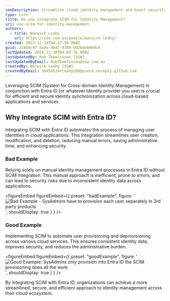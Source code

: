 ```yaml
---
seoDescription: Streamline cloud identity management and boost security by integrating SCIM with Entra ID.
type: rule
title: Do you integrate SCIM for Identity Management?
uri: use-scim-for-identity-management
authors:
  - title: Warwick Leahy
    url: https://ssw.com.au/people/warwick-leahy/
created: 2023-12-14T04:37:50.000Z
guid: 214b9c9f-5a9e-4b47-9389-b02bdeb660c6
lastUpdated: 2024-12-30T04:03:36.000Z
lastUpdatedBy: Rob Thomlinson [SSW]
lastUpdatedByEmail: RobThomlinson@ssw.com.au
createdBy: Warwick Leahy [SSW]
createdByEmail: 58454534+leahy268@users.noreply.github.com
---
```


Leveraging SCIM (System for Cross-domain Identity Management) in conjunction with Entra ID (or whatever Identity provider you use) is crucial for efficient and secure identity synchronization across cloud-based applications and services.
## Why Integrate SCIM with Entra ID?

Integrating SCIM with Entra ID automates the process of managing user identities in cloud applications. This integration streamlines user creation, modification, and deletion, reducing manual errors, saving administrative time, and enhancing security.

### Bad Example

Relying solely on manual identity management processes in Entra ID without SCIM integration. This manual approach is inefficient, prone to errors, and can lead to security risks due to inconsistent identity data across applications.

<figureEmbed figureEmbed={{
  preset: "badExample",
  figure: '![Bad Example - SysAdmins have to provision each user separately in 3rd party products](bad-example-no-scim.jpg)',
  shouldDisplay: true
} } />


### Good Example

Implementing SCIM to automate user provisioning and deprovisioning across various cloud services. This ensures consistent identity data, improves security, and reduces the administrative burden.

<figureEmbed figureEmbed={{
  preset: "goodExample",
  figure: '![Good Example: SysAdmins only provision into Entra ID the SCIM provisioning does all the work](good-example-scim.jpg)',
  shouldDisplay: true
} } />

By integrating SCIM with Entra ID, organizations can achieve a more streamlined, secure, and efficient approach to identity management across their cloud ecosystem.
